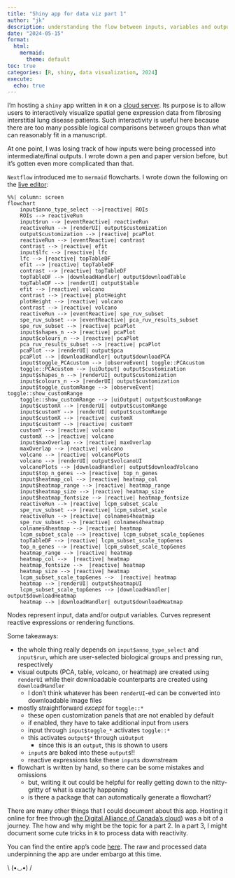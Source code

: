 ---
title: "Shiny app for data viz part 1"
author: "jk"
description: understanding the flow between inputs, variables and outputs
date: "2024-05-15"
format: 
  html: 
    mermaid:
      theme: default
toc: true
categories: [R, shiny, data visualization, 2024]
execute:
  echo: true
---

I'm hosting a `shiny` app written in `R` on a [cloud server](https://fibrosingild.com). Its purpose is to allow users to interactively visualize spatial gene expression data from fibrosing interstitial lung disease patients. Such interactivity is useful here because there are too many possible logical comparisons between groups than what can reasonably fit in a manuscript.

At one point, I was losing track of how inputs were being processed into intermediate/final outputs. I wrote down a pen and paper version before, but it's gotten even more complicated than that.

`Nextflow` introduced me to `mermaid` flowcharts. I wrote down the following on the [live editor](https://mermaid.live):

```{mermaid}
%%| column: screen
flowchart
    input$anno_type_select -->|reactive| ROIs
    ROIs --> reactiveRun
    input$run --> |eventReactive| reactiveRun
    reactiveRun --> |renderUI| output$customization
    output$customization --> |reactive| pcaPlot
    reactiveRun --> |eventReactive| contrast
    contrast --> |reactive| efit
    input$lfc --> |reactive| lfc
    lfc --> |reactive| topTableDF
    efit --> |reactive| topTableDF
    contrast --> |reactive| topTableDF
    topTableDF --> |downloadHandler| output$downloadTable
    topTableDF --> |renderUI| output$table
    efit --> |reactive| volcano
    contrast --> |reactive| plotHeight
    plotHeight --> |reactive| volcano
    contrast --> |reactive| volcano
    reactiveRun --> |eventReactive| spe_ruv_subset
    spe_ruv_subset --> |eventReactive| pca_ruv_results_subset
    spe_ruv_subset --> |reactive| pcaPlot
    input$shapes_n --> |reactive| pcaPlot
    input$colours_n --> |reactive| pcaPlot
    pca_ruv_results_subset --> |reactive| pcaPlot
    pcaPlot --> |renderUI| output$pca
    pcaPlot --> |downloadHandler| output$downloadPCA 
    input$toggle_PCAcustom --> |observeEvent| toggle::PCAcustom
    toggle::PCAcustom --> |uiOutput| output$customization
    input$shapes_n --> |renderUI| output$customization
    input$colours_n --> |renderUI| output$customization
    input$toggle_customRange --> |observeEvent| toggle::show_customRange
    toggle::show_customRange --> |uiOutput| output$customRange
    input$customX --> |renderUI| output$customRange 
    input$customY --> |renderUI| output$customRange
    input$customX --> |reactive| customX
    input$customY --> |reactive| customY
    customY --> |reactive| volcano
    customX --> |reactive| volcano
    input$maxOverlap --> |reactive| maxOverlap
    maxOverlap --> |reactive| volcano
    volcano --> |reactive| volcanoPlots
    volcano --> |renderUI| output$volcanoUI
    volcanoPlots --> |downloadHandler| output$downloadVolcano
    input$top_n_genes --> |reactive| top_n_genes
    input$heatmap_col --> |reactive| heatmap_col
    input$heatmap_range --> |reactive| heatmap_range
    input$heatmap_size --> |reactive| heatmap_size
    input$heatmap_fontsize --> |reactive| heatmap_fontsize 
    reactiveRun --> |reactive| lcpm_subset_scale
    spe_ruv_subset --> |reactive| lcpm_subset_scale
    reactiveRun --> |reactive| colnames4heatmap
    spe_ruv_subset --> |reactive| colnames4heatmap
    colnames4heatmap --> |reactive| heatmap
    lcpm_subset_scale --> |reactive| lcpm_subset_scale_topGenes
    topTableDF --> |reactive| lcpm_subset_scale_topGenes
    top_n_genes --> |reactive| lcpm_subset_scale_topGenes
    heatmap_range --> |reactive| heatmap
    heatmap_col -->  |reactive| heatmap
    heatmap_fontsize -->  |reactive| heatmap
    heatmap_size --> |reactive| heatmap
    lcpm_subset_scale_topGenes -->  |reactive| heatmap
    heatmap --> |renderUI| output$heatmapUI
    lcpm_subset_scale_topGenes --> |downloadHandler| output$downloadHeatmap
    heatmap --> |downloadHandler| output$downloadHeatmap
```

Nodes represent input, data and/or output variables. Curves represent reactive expressions or rendering functions.

Some takeaways:

-   the whole thing really depends on `input$anno_type_select` and `input$run`, which are user-selected biological groups and pressing run, respectively
-   visual outputs (PCA, table, volcano, or heatmap) are created using `renderUI` while their downloadable counterparts are created using `downloadHandler`
    -   I don't think whatever has been `renderUI`-ed can be converted into downloadable image files
-   mostly straightforward *except* for `toggle::*`
    -   these open customization panels that are not enabled by default
    -   if enabled, they have to take additional input from users
    -   input through `input$toggle_*` activates `toggle::*`
    -   this activates `output$*` through `uiOutput`
        -   since this is an `output`, this is shown to users
    -   `input`s are baked into these `output`s!!
    -   reactive expressions take these `input`s downstream
-   flowchart is written by hand, so there can be some mistakes and omissions
    -   but, writing it out could be helpful for really getting down to the nitty-gritty of what is exactly happening
    -   is there a package that can automatically generate a flowchart?

There are many other things that I could document about this app. Hosting it online for free through [the Digital Alliance of Canada's cloud](https://docs.alliancecan.ca/wiki/Cloud)) was a bit of a journey. The how and why might be the topic for a part 2. In a part 3, I might document some cute tricks in `R` to process data with reactivity.

You can find the entire app's code [here](https://github.com/kimsjune/ild-shiny-app). The raw and processed data underpinning the app are under embargo at this time.

::: center
\\ (•◡•) /
:::
